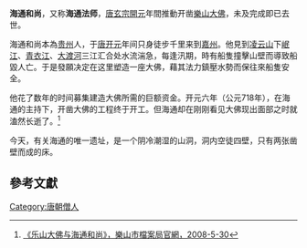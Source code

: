 '''海通和尚'''，又称'''海通法师'''，[[唐玄宗|唐玄宗]][[開元|開元]]年間推動开凿[[樂山大佛|樂山大佛]]，未及完成即已去世。

海通和尚本為[[贵州|贵州]]人，于[[唐|唐]][[开元|开元]]年间只身徒步千里来到[[嘉州|嘉州]]。他見到[[凌云山|凌云山]]下[[岷江|岷江]]、[[青衣江|青衣江]]、[[大渡河|大渡河]]三江汇合处水流湍急，每逢汛期，時有船隻撞擊山壁而導致船毀人亡。于是發願决定在这里塑造一座大佛，藉其法力鎮壓水勢而保往來船隻安全。

他花了数年的时间募集建造大佛所需的巨额资金。开元六年（公元718年），在海通的主持下，开凿大佛的工程终于开工。但海通却在刚刚看见大佛现出面部之时就溘然长逝了。<ref>[http://www.leshan.gov.cn/site/sitedananju/NewsView.asp?ID=42388 《乐山大佛与海通和尚》，樂山市檔案局官網，2008-5-30]{{Dead link|date=2019年11月 |bot=InternetArchiveBot |fix-attempted=yes }}</ref> 

今天，有关海通的唯一遗址，是一个阴冷潮湿的山洞，洞内空徒四壁，只有两张凿壁而成的床。

==參考文獻==
<div class="references-small">
<references/>
</div>

[[Category:唐朝僧人|Category:唐朝僧人]]